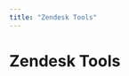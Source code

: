 ```yaml
---
title: "Zendesk Tools"
---
```

<!-- WARNING: This file is auto-generated by generate_tool_docs.py. Do not edit manually. -->



# Zendesk Tools

<ToolSearch category="zendesk" />

